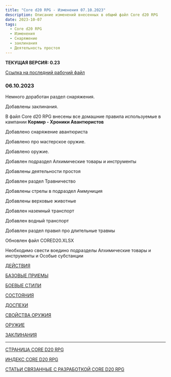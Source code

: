 ```yaml
---
title: "Core d20 RPG - Изменения 07.10.2023"
description: Описание изменений внесенных в общмй файл Core d20 RPG
date: 2023-10-07
tags:
  - Core d20 RPG
  - Изменения
  - Снаряжение
  - заклинания
  - Деятельность простоя
---
```


**ТЕКУЩАЯ ВЕРСИЯ: 0.23**

[Ссылка на последний рабочий файл](https://1drv.ms/w/s!Atcrhwwo1lBA4rJxN269ggsPOOkL4g?e=Y9GmLH)

### 06.10.2023

Немного доработан раздел снаряжения.

Добавлены заклинания.

В файл Core d20 RPG внесены все домашние правила используемые в кампании **Кормир - Хроники Авантюристов**

Добавлено снаряжение авантюриста

Добавлено про мастерское оружие.

Добавлено оружие.

Добавлен подраздел Алхимические товары и 
инструменты

Добавлены деятельности простоя

Добавлен раздел Травничество

Добавлены стрелы в подраздел Аммуниция

Добавлены верховые животные

Добавлен наземный транспорт

Добавлен водный транспорт

Добавлен раздел правил про длительные травмы

Обновлен файл CORED20.XLSX

Необходимо свести воедино подразделы Алхимические товары и инструменты и Особые субстанции



[ДЕЙСТВИЯ](https://cyborgsandmages.com/posts/cored20rpg/actions)

[БАЗОВЫЕ ПРИЕМЫ](https://cyborgsandmages.com/posts/cored20rpg/basicmaneuvers)

[БОЕВЫЕ СТИЛИ](https://cyborgsandmages.com/posts/cored20rpg/fightingstyles)

[СОСТОЯНИЯ](https://cyborgsandmages.com/posts/cored20rpg/conditions)

[ДОСПЕХИ](https://cyborgsandmages.com/posts/cored20rpg/armor)

[СВОЙСТВА ОРУЖИЯ](https://cyborgsandmages.com/posts/cored20rpg/weaponproperties)

[ОРУЖИЕ](https://cyborgsandmages.com/posts/cored20rpg/weapons)

[ЗАКЛИНАНИЯ](https://cyborgsandmages.com/posts/cored20rpg/spells)

---

[СТРАНИЦА CORE D20 RPG](https://cyborgsandmages.com/cored20rpg/)

[ИНДЕКС CORE D20 RPG](https://cyborgsandmages.com/cored20rpg/1)

[СТАТЬИ СВЯЗАННЫЕ С РАЗРАБОТКОЙ CORE D20 RPG](https://cyborgsandmages.com/core-d20/1)